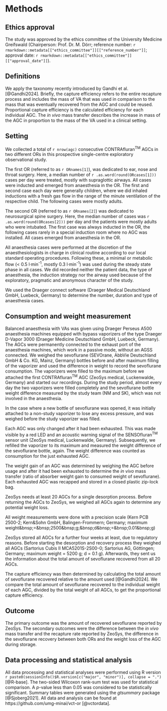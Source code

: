 # Methods

## Ethics approval

The study was approved by the ethics committee of the University Medicine Greifswald
(Chairperson: Prof. Dr. M. Dörr;
reference number: `r rmarkdown::metadata[["ethics_committee"]][["reference_number"]]`;
approval date: `r rmarkdown::metadata[["ethics_committee"]][["approval_date"]]`).

## Definitions

We apply the taxonomy recently introduced by Gandhi et al. [@Gandhi2024].
Briefly, the capture efficiency refers to the entire recapture process and
includes the mass of VA that was used in comparison to the mass that was
eventually recovered from the AGC and could be reused.
Proportional capture efficiency is the calculated efficiency for each
individual AGC.
The *in vivo* mass transfer describes the increase in mass of the
AGC in proportion to the mass of the VA used in a clinical setting.

## Setting

We collected a total of `r nrow(agc)` consecutive CONTRAfluran^TM^ AGCs in two different ORs in this prospective single-centre exploratory observational study.

The first OR (referred to as `r ORnames[1]`), was dedicated to
ear, nose and throat surgery.
Here, a median number of `r .as.word(round(ORcases[1]))` cases per day
were treated, mostly with supraglottic airways.
All cases were inducted and emerged from anaesthesia in the OR.
The first and second case each day were generally children,
where we did inhaled inductions with a fresh gas flow in the range of
the minute ventilation of the respective child.
The following cases were mostly adults.

The second OR (referred to as `r ORnames[2]`) was dedicated to
neurosurgical spine surgery.
Here, the median number of cases was `r .as.word(round(ORcases[2]))` per day
and the patients were mostly adults who were intubated.
The first case was always inducted in the OR,
the following cases rarely in a special induction room where no AGC was installed.
All cases emerged from anaesthesia in the OR.

All anaesthesia cases were performed at the discretion of the
anaesthesiologists in charge in clinical routine
according to our local standard operating procedures.
Following these, a minimal or metabolic flow (< 0.5&nbsp;l·min^-1^, mostly 0.3&nbsp;l·min^-1^) was used during the steady state phase in all cases.
We did recorded neither the patient data, the type of anaesthesia,
the induction strategy nor the airway used because of the exploratory, pragmatic
and anonymous character of the study.

We used the Draeger connect software (Draeger Medical Deutschland GmbH, Luebeck, Germany) to determine the number, duration and type of anaesthesia cases.

## Consumption and weight measurement

Balanced anaesthesia with VAs was given using Draeger Perseus A500 anaesthesia machines equipped with bypass vaporizers of the type Draeger D-Vapor 3000 (Draeger Medicine Deutschland GmbH, Luebeck, Germany).
The AGCs were permanently connected to the exhaust port of the anaesthesia machines, which work in a passive mode, without an AGSS connected.
We weighed the sevoflurane (SEVOrane, AbbVie Deutschland GmbH & Co. KG, Mainz, Germany) bottles before and after maximum filling of the vaporizer and used the difference in weight to record the sevoflurane consumption.
The vaporizers were filled to the maximum before we attached the first CONTRAfluran^TM^ AGC (ZeoSys medical, Luckenwalde, Germany) and started our recordings.
During the study period, almost every day the two vaporizers were filled completely and the sevoflurane bottle weight difference measured by the study team (NM and SK), which was not involved in the anaesthesia.

In the case where a new bottle of sevoflurane was opened, it was initially attached to a non-study vaporizer to lose any excess pressure, and was weighed before the study vaporizer was filled.

Each AGC was only changed after it had been exhausted.
This was made visible by a red LED and an acoustic warning signal of the SENSOfluran^TM^ sensor unit (ZeoSys medical, Luckenwalde, Germany).
Subsequently, we refilled the vaporizer to its maximum and measured the weight
difference of the sevoflurane bottle, again.
The weight difference was counted as consumption for the just exhausted AGC.

The weight gain of an AGC was determined by weighing the AGC before usage and after it had been exhausted to determine the *in vivo* mass transfer (ratio of absorber
weight gain to consumed weight of sevoflurane).
Each exhausted AGC was recapped and stored in a closed plastic zip-lock bag.

ZeoSys needs at least 20 AGCs for a single desorption process.
Before returning the AGCs to ZeoSys, we weighed all AGCs again
to determine any potential weight loss.

All weight measurements were done with a precision scale
(Kern PCB 2500-2; Kern\&Sohn GmbH, Balingen-Frommern; Germany; maximum weight&bnsp;=&bnsp;2500&bnsp;g;&bnsp;d&bnsp;=&bnsp;0.01&bnsp;g)

ZeoSys stored all AGCs for a further four weeks at least, due to regulatory reasons.
Before starting the desorption and recovery process they weighed all AGCs
(Sartorius Cubis II MCA5201S-2S00-0; Sartorius AG, Göttingen; Germany; maximum weight = 5200 g; d = 0.1 g).
Afterwards, they sent us the information about the total amount of sevoflurane recovered from all 20 AGCs.

The capture efficiency was then determined by calculating the
total amount of sevoflurane recovered relative to the amount used [@Gandhi2024].
We compare the total amount of sevoflurane recovered to the individual weight of
each AGC, divided by the total weight of all AGCs, to get the proportional
capture efficiency.

## Outcome

The primary outcome was the amount of recovered sevoflurane reported by ZeoSys.
The secondary outcomes were the difference between the *in vivo* mass transfer and the recapture rate reported by ZeoSys, the difference in the sevoflurane recovery between both ORs
and the weight loss of the AGC during storage.

## Data processing and statistical analysis

All data processing and statistical analyses were performed using R version
`r paste0(sessionInfo()$R.version[c("major", "minor")], collapse = ".")`
[@R-base].
The two-sided Wilcoxon rank-sum test was used for statistical comparison.
A *p*-value less than 0.05 was considered to be statistically significant.
Summary tables were generated using the *gtsummary* package [@Sjoberg2021].
All data and analysis can be found at https://github.com/umg-minai/vct-or [@vctordata].
